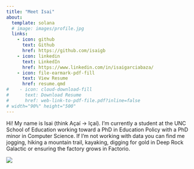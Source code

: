 ```yaml
---
title: "Meet Isai"
about:
  template: solana
  # image: images/profile.jpg
  links:
    - icon: github
      text: Github
      href: https://github.com/isaigb
    - icon: linkedin
      text: LinkedIn
      href: https://www.linkedin.com/in/isaigarciabaza/
    - icon: file-earmark-pdf-fill
      text: View Resume
      href: resume.qmd
#    - icon: cloud-download-fill
#      text: Download Resume
#      href: web-link-to-pdf-file.pdf?inline=false
# width="90%" height="500"
---
```


Hi! My name is Isai (think Açaí &rarr; Içaí). I'm currently a student at the UNC School of Education working toward a PhD in Education Policy with a PhD minor in Computer Science. If I'm not working with data you can find me jogging, hiking a mountain trail, kayaking, digging for gold in Deep Rock Galactic or ensuring the factory grows in Factorio.

![](images/profile.jpg)


